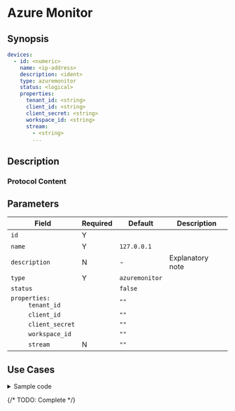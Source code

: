# Azure Monitor

## Synopsis

```yaml
devices:
  - id: <numeric>
    name: <ip-address>
    description: <ident>
    type: azuremonitor
    status: <logical>
    properties:
      tenant_id: <string>
      client_id: <string>
      client_secret: <string>
      workspace_id: <string>
      stream:
        - <string>
        ...
```

## Description

### Protocol Content

## Parameters

|Field|Required|Default|Description|
|---|---|---|---|
|`id`|Y|||
|`name`|Y|`127.0.0.1`||
|`description`|N|-|Explanatory note|
|`type`|Y|`azuremonitor`||
|`status`||`false`||
|<dt>`properties:`</dt><dd>`tenant_id`</dd>||`""`||
|<dd>`client_id`</dd>||`""`||
|<dd>`client_secret`</dd>||`""`||
|<dd>`workspace_id`</dd>||`""`||
|<dd>`stream`</dd>|N|`""`||

## Use Cases

<details>
<summary>Sample code</summary>
```yaml
```
</details>

{/* TODO: Complete */}